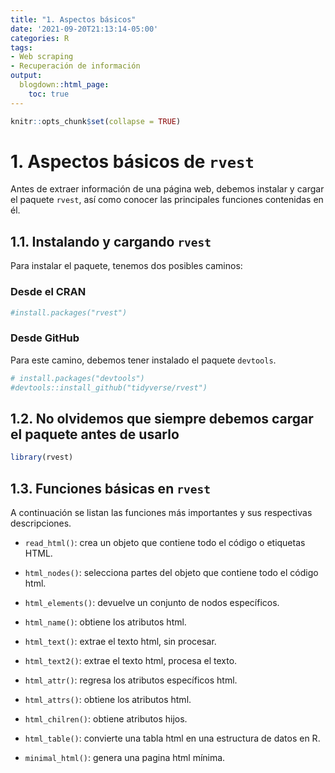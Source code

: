 ```yaml
---
title: "1. Aspectos básicos"
date: '2021-09-20T21:13:14-05:00'
categories: R
tags:
- Web scraping
- Recuperación de información
output:
  blogdown::html_page:
    toc: true
---
```

```r
knitr::opts_chunk$set(collapse = TRUE)
```

# 1. Aspectos básicos de `rvest`
Antes de extraer información de una página web, debemos instalar y cargar el paquete `rvest`, así como conocer las principales funciones contenidas en él.

## 1.1. Instalando y cargando `rvest`

Para instalar el paquete, tenemos dos posibles caminos:

### Desde el CRAN

```r
#install.packages("rvest")
```

### Desde GitHub

Para este camino, debemos tener instalado el paquete `devtools`.

```r
# install.packages("devtools")
#devtools::install_github("tidyverse/rvest")
```


## 1.2. No olvidemos que siempre debemos cargar el paquete antes de usarlo

```r
library(rvest)
```


## 1.3. Funciones básicas en `rvest`

A continuación se listan las funciones más importantes y sus respectivas descripciones. 

* `read_html()`:  crea un objeto que contiene todo el código o etiquetas HTML.

* `html_nodes()`: selecciona partes del objeto que contiene todo el código html. 

* `html_elements()`: devuelve un conjunto de nodos específicos.

* `html_name()`: obtiene los atributos html.

* `html_text()`: extrae el texto html, sin procesar.

* `html_text2()`: extrae el texto html, procesa el texto.

* `html_attr()`: regresa los atributos específicos html.

* `html_attrs()`: obtiene los atributos html.

* `html_chilren()`: obtiene atributos hijos.

* `html_table()`: convierte una tabla html en una estructura de datos en R.

* `minimal_html()`: genera una pagina html mínima.


